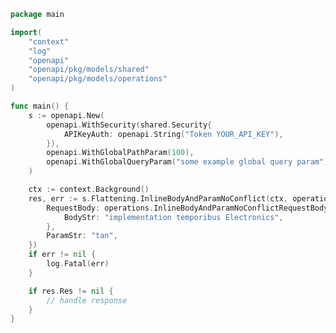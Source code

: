 ```go showLineNumbers copy filename="Inline Body And Param No Conflict usage example"
package main

import(
	"context"
	"log"
	"openapi"
	"openapi/pkg/models/shared"
	"openapi/pkg/models/operations"
)

func main() {
    s := openapi.New(
        openapi.WithSecurity(shared.Security{
            APIKeyAuth: openapi.String("Token YOUR_API_KEY"),
        }),
        openapi.WithGlobalPathParam(100),
        openapi.WithGlobalQueryParam("some example global query param"),
    )

    ctx := context.Background()
    res, err := s.Flattening.InlineBodyAndParamNoConflict(ctx, operations.InlineBodyAndParamNoConflictRequest{
        RequestBody: operations.InlineBodyAndParamNoConflictRequestBody{
            BodyStr: "implementation temporibus Electronics",
        },
        ParamStr: "tan",
    })
    if err != nil {
        log.Fatal(err)
    }

    if res.Res != nil {
        // handle response
    }
}
```
